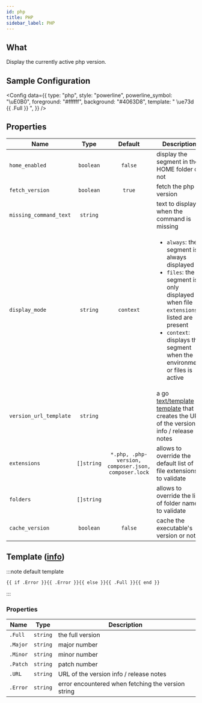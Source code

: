 ```yaml
---
id: php
title: PHP
sidebar_label: PHP
---
```


## What

Display the currently active php version.

## Sample Configuration


<Config
  data={{
    type: "php",
    style: "powerline",
    powerline_symbol: "\uE0B0",
    foreground: "#ffffff",
    background: "#4063D8",
    template: " \ue73d {{ .Full }} ",
  }}
/>

## Properties

| Name                   | Type       | Default                                             | Description                                                                                                                                                                                                                          |
| ---------------------- | :--------: | :-------------------------------------------------: | ------------------------------------------------------------------------------------------------------------------------------------------------------------------------------------------------------------------------------------ |
| `home_enabled`         | `boolean`  | `false`                                             | display the segment in the HOME folder or not                                                                                                                                                                                        |
| `fetch_version`        | `boolean`  | `true`                                              | fetch the php version                                                                                                                                                                                                                |
| `missing_command_text` | `string`   |                                                     | text to display when the command is missing                                                                                                                                                                                          |
| `display_mode`         | `string`   | `context`                                           | <ul><li>`always`: the segment is always displayed</li><li>`files`: the segment is only displayed when file `extensions` listed are present</li><li>`context`: displays the segment when the environment or files is active</li></ul> |
| `version_url_template` | `string`   |                                                     | a go [text/template][go-text-template] [template][templates] that creates the URL of the version info / release notes                                                                                                                |
| `extensions`           | `[]string` | `*.php, .php-version, composer.json, composer.lock` | allows to override the default list of file extensions to validate                                                                                                                                                                   |
| `folders`              | `[]string` |                                                     | allows to override the list of folder names to validate                                                                                                                                                                              |
| `cache_version`        | `boolean`  | `false`                                             | cache the executable's version or not                                                                                                                                                                                                |

## Template ([info][templates])

:::note default template

```template
{{ if .Error }}{{ .Error }}{{ else }}{{ .Full }}{{ end }}
```

:::

### Properties

| Name     | Type     | Description                                        |
| -------- | -------- | -------------------------------------------------- |
| `.Full`  | `string` | the full version                                   |
| `.Major` | `string` | major number                                       |
| `.Minor` | `string` | minor number                                       |
| `.Patch` | `string` | patch number                                       |
| `.URL`   | `string` | URL of the version info / release notes            |
| `.Error` | `string` | error encountered when fetching the version string |

[go-text-template]: https://golang.org/pkg/text/template/
[templates]: /docs/configuration/templates
